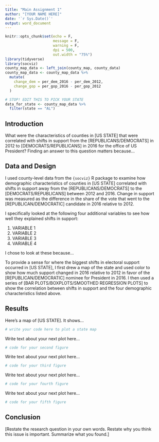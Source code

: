 ```yaml
---
title: "Main Assignment 1"
author: "[YOUR NAME HERE]"
date: '`r Sys.Date()`'
output: word_document
---
```


```r
knitr::opts_chunk$set(echo = F,
                      message = F,
                      warning = F,
                      dpi = 500,
                      out.width = "75%")
library(tidyverse)
library(socviz)
county_map_data <- left_join(county_map, county_data)
county_map_data <- county_map_data %>%
  mutate(
    change_dem = per_dem_2016 - per_dem_2012,
    change_gop = per_gop_2016 - per_gop_2012
  )

# STOP! EDIT THIS TO PICK YOUR STATE
data_for_state <- county_map_data %>%
  filter(state == "AL")
```

## Introduction

What were the characteristics of counties in [US STATE] that were correlated with shifts in support from the [REPUBLICANS/DEMOCRATS] in 2012 to [DEMOCRATS/REPUBLICANS] in 2016 for the office of US President? Finding an answer to this question matters because...


## Data and Design

I used county-level data from the `{socviz}` R package to examine how demographic characteristics of counties in [US STATE] correlated with shifts in support away from the [REPUBLICANS/DEMOCRATS] to the [DEMOCRATS/REPUBLICANS] between 2012 and 2016. Change in support was measured as the difference in the share of the vote that went to the [REPUBLICAN/DEMOCRATIC] candidate in 2016 relative to 2012.

I specifically looked at the following four additional variables to see how well they explained shifts in support:

1. VARIABLE 1
2. VARIABLE 2
3. VARIABLE 3
4. VARIABLE 4

I chose to look at these because...

To provide a sense for where the biggest shifts in electoral support occurred in [US STATE], I first drew a map of the state and used color to show how much support changed in 2016 relative to 2012 in favor of the [REPUBLICAN/DEMOCRATIC] nominee for President in 2016. I then used a series of [BAR PLOTS/BOXPLOTS/SMOOTHED REGRESSION PLOTS] to show the correlation between shifts in support and the four demographic characteristics listed above.


## Results

Here's a map of [US STATE]. It shows...

```r
# write your code here to plot a state map
```


Write text about your next plot here...

```r
# code for your second figure
```


Write text about your next plot here...

```r
# code for your third figure
```


Write text about your next plot here...

```r
# code for your fourth figure
```


Write text about your next plot here...

```r
# code for your fifth figure
```


## Conclusion

[Restate the research question in your own words. Restate why you think this issue is important. Summarize what you found.]
